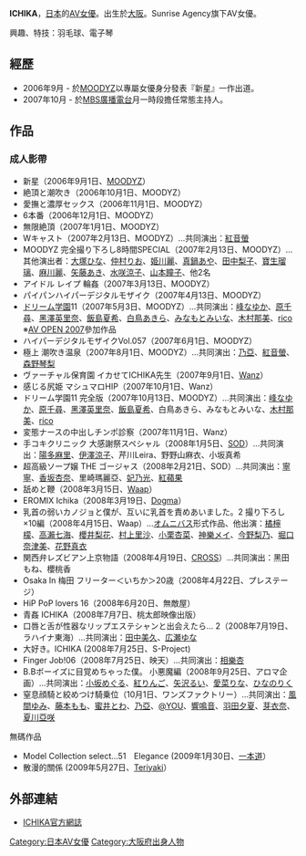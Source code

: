 {{AV女優|
|モデル名=
|ふりがな=いちか
|画像ファイル=
|別名=
|愛称=
|生年=1988
|生月=2
|生日=14
|出身地={{JPN}}・[[大阪府|大阪府]]
|血型=
|時点=
|身長=164
|体重=
|バスト=88
|ウエスト=60
|ヒップ=89
|カップ=G
|股下=
|靴=
|身体備考=
|ジャンル=AV電影
|AV出演期間=2006年－
|活動備考=
|他の活動=
|その他=
}}
{{japanese|japanese=ICHIKA|kana=いちか|romaji=Ichika}}

'''ICHIKA'''{{BD|1988年|2月14日}}，[[日本|日本]]的[[AV女優|AV女優]]。出生於[[大阪市|大阪]]。Sunrise Agency旗下AV女優。

興趣、特技：羽毛球、電子琴

== 經歷 ==
* 2006年9月 - 於[[MOODYZ|MOODYZ]]以專屬女優身分發表『新星』一作出道。
* 2007年10月 - 於[[毎日放送|MBS]][[廣播電台|廣播電台]]月一時段擔任常態主持人。

== 作品 ==
=== 成人影帶 ===
* 新星（2006年9月1日、[[MOODYZ|MOODYZ]]）
* 絶頂と潮吹き（2006年10月1日、MOODYZ）
* 愛撫と濃厚セックス（2006年11月1日、MOODYZ）
* 6本番（2006年12月1日、MOODYZ）
* 無限絶頂（2007年1月1日、MOODYZ）
* Wキャスト（2007年2月13日、MOODYZ）…共同演出：[[紅音螢|紅音螢]]
* MOODYZ 完全撮り下ろし8時間SPECIAL（2007年2月13日、MOODYZ）…其他演出者：[[大塚ひな|大塚ひな]]、[[仲村りお|仲村りお]]、[[姫川麗|姫川麗]]、[[真鍋あや|真鍋あや]]、[[田中梨子|田中梨子]]、[[寶生瑠璃|寶生瑠璃]]、[[麻川麗|麻川麗]]、[[矢藤あき|矢藤あき]]、[[水咲涼子|水咲涼子]]、[[山本瞳子|山本瞳子]]、他2名
* アイドル レイプ 輪姦（2007年3月13日、MOODYZ）
* パイパンハイパーデジタルモザイク（2007年4月13日、MOODYZ）
* [[ドリーム学園|ドリーム学園]]11（2007年5月3日、MOODYZ）…共同演出：[[峰なゆか|峰なゆか]]、[[原千尋|原千尋]]、[[黑澤英里奈|黑澤英里奈]]、[[飯島夏希|飯島夏希]]、[[白鳥あきら|白鳥あきら]]、[[みなもとみいな|みなもとみいな]]、[[木村那美|木村那美]]、[[rico|rico]]　※[[AV_OPEN～あなたが決める!セルアダルトビデオ日本一決定戦～|AV OPEN 2007]]參加作品
* ハイパーデジタルモザイクVol.057（2007年6月1日、MOODYZ）
* 極上 潮吹き温泉（2007年8月1日、MOODYZ）…共同演出：[[乃亞|乃亞]]、[[紅音螢|紅音螢]]、[[森野琴梨|森野琴梨]]
* ヴァーチャル保育園 イカせてICHIKA先生（2007年9月1日、[[Wanz|Wanz]]）
* 感じる尻姫 マシュマロHIP（2007年10月1日、Wanz）
* ドリーム学園11 完全版（2007年10月13日、MOODYZ）…共同演出：[[峰なゆか|峰なゆか]]、[[原千尋|原千尋]]、[[黑澤英里奈|黑澤英里奈]]、[[飯島夏希|飯島夏希]]、白鳥あきら、みなもとみいな、[[木村那美|木村那美]]、[[rico|rico]]
* 変態ナースの中出しチンポ診察（2007年11月1日、Wanz）
* 手コキクリニック 大感謝祭スペシャル（2008年1月5日、[[Soft_on_Demand|SOD]]）…共同演出：[[陽多麻里|陽多麻里]]、[[吉井美希|伊澤涼子]]、芹川Leira、野野山麻衣、小坂真希
* 超高級ソープ嬢 THE ゴージャス（2008年2月21日、SOD）…共同演出：[[寧寧_(AV女優)|寧寧]]、[[香坂杏奈|香坂杏奈]]、里崎瑪麗亞、[[妃乃光|妃乃光]]、[[紅蘋果|紅蘋果]]
* 舐めと鞭（2008年3月15日、[[Waap|Waap]]）
* EROMIX Ichika（2008年3月19日、[[Dogma|Dogma]]）
* 乳首の弱いカノジョと僕が、互いに乳首を責めあいました。2 撮り下ろし×10編（2008年4月15日、Waap）…[[オムニバス|オムニバス]]形式作品、他出演：[[橘檸檬|橘檸檬]]、[[高瀨七海|高瀨七海]]、[[櫻井梨花|櫻井梨花]]、[[村上里沙|村上里沙]]、[[小栗杏菜|小栗杏菜]]、[[神樂メイ|神樂メイ]]、[[今野梨乃|今野梨乃]]、[[堀口奈津美|堀口奈津美]]、[[花野真衣|花野真衣]]
* 関西弁レズビアン上京物語（2008年4月19日、[[CROSS_(日本企業)|CROSS]]）…共同演出：黑田もね、櫻桃香
*Osaka In 梅田 フリーター＜いちか＞20歳（2008年4月22日、プレステージ）
*HiP PoP lovers 16（2008年6月20日、無敵屋）
*青姦 ICHIKA（2008年7月7日、桃太郎映像出版）
*口唇と舌が性器なリップエステシャンと出会えたら… 2（2008年7月19日、ラハイナ東海）…共同演出：[[田中美久|田中美久]]、[[広瀬ゆな|広瀬ゆな]]
*大好き。ICHIKA (2008年7月25日、S-Project)
*Finger Job!06（2008年7月25日、映天）…共同演出：[[相樂杏|相樂杏]]
*B.Bボーイズに目覚めちゃった僕。 小悪魔編（2008年9月25日、アロマ企画）…共同演出：[[小坂めぐる|小坂めぐる]]、[[紅りんご|紅りんご]]、[[矢沢るい|矢沢るい]]、[[愛菜りな|愛菜りな]]、[[ひなのりく|ひなのりく]]
*窒息顔騎と絞めつけ騎乗位（10月1日、ワンズファクトリー）…共同演出：[[風間ゆみ|風間ゆみ]]、[[藤本もも|藤本もも]]、[[蜜井とわ|蜜井とわ]]、[[乃亞|乃亞]]、[[@YOU|@YOU]]、[[響鳴音|響鳴音]]、[[羽田夕夏|羽田夕夏]]、[[芽衣奈|芽衣奈]]、[[夏川亞咲|夏川亞咲]]

;無碼作品
* Model Collection select...51　Elegance (2009年1月30日、[[一本道|一本道]]）
* 散漫的關係 (2009年5月27日、[[Teriyaki|Teriyaki]]）

== 外部連結 ==
*[https://web.archive.org/web/20100731032031/http://blog.dmm.co.jp/actress/ichika/  ICHIKA官方網誌]

{{DEFAULTSORT:ICHIKA}}
[[Category:日本AV女優|Category:日本AV女優]]
[[Category:大阪府出身人物|Category:大阪府出身人物]]